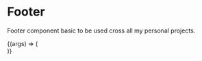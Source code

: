 
<Meta
  title="Patterns/Footer"
  component={Footer}
  argTypes={{}}
/>

# Footer

Footer component basic to be used cross all my personal projects.

<ArgsTable of={Footer} />

<Canvas>
  <Story
    name="Footer Component"
    args={{
      ...Footer.defaultProps,
    }}
  >
    {(args) => (
      <Footer {...args} />
    )} 
  </Story>
</Canvas>
